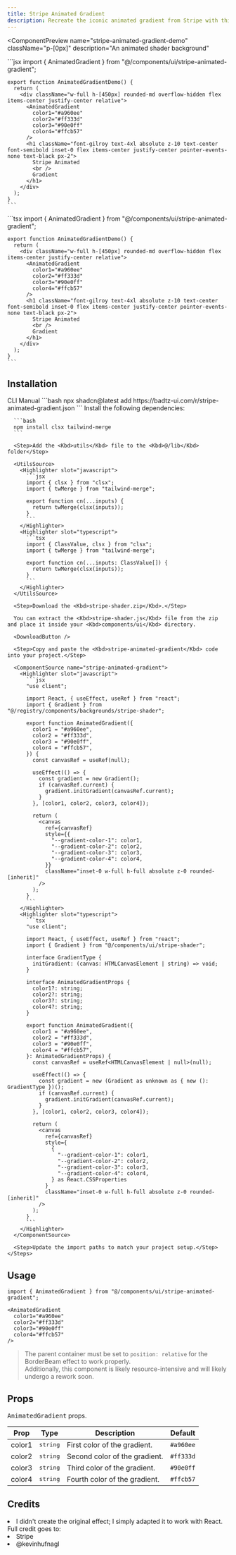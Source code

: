 ```yaml
---
title: Stripe Animated Gradient
description: Recreate the iconic animated gradient from Stripe with this seamless background animation component.
---
```


<ComponentPreview
  name="stripe-animated-gradient-demo"
  className="p-[0px]"
  description="An animated shader background"
>
  <Highlighter slot="javascript">
    ```jsx
    import { AnimatedGradient } from "@/components/ui/stripe-animated-gradient";

    export function AnimatedGradientDemo() {
      return (
        <div className="w-full h-[450px] rounded-md overflow-hidden flex items-center justify-center relative">
          <AnimatedGradient
            color1="#a960ee"
            color2="#ff333d"
            color3="#90e0ff"
            color4="#ffcb57"
          />
          <h1 className="font-gilroy text-4xl absolute z-10 text-center font-semibold inset-0 flex items-center justify-center pointer-events-none text-black px-2">
            Stripe Animated
            <br />
            Gradient
          </h1>
        </div>
      );
    }
    ```
  </Highlighter>
  <Highlighter slot="typescript">
    ```tsx
    import { AnimatedGradient } from "@/components/ui/stripe-animated-gradient";

    export function AnimatedGradientDemo() {
      return (
        <div className="w-full h-[450px] rounded-md overflow-hidden flex items-center justify-center relative">
          <AnimatedGradient
            color1="#a960ee"
            color2="#ff333d"
            color3="#90e0ff"
            color4="#ffcb57"
          />
          <h1 className="font-gilroy text-4xl absolute z-10 text-center font-semibold inset-0 flex items-center justify-center pointer-events-none text-black px-2">
            Stripe Animated
            <br />
            Gradient
          </h1>
        </div>
      );
    }
    ```
  </Highlighter>
</ComponentPreview>

## Installation

<Tabs defaultValue="cli">
  <TabsList>
    <TabsTrigger value="cli">CLI</TabsTrigger>
    <TabsTrigger value="manual">Manual</TabsTrigger>
  </TabsList>

  <TabsContent value="cli">
    ```bash
    npx shadcn@latest add https://badtz-ui.com/r/stripe-animated-gradient.json
    ```
  </TabsContent>

  <TabsContent value="manual">
    <Steps>
      <Step>Install the following dependencies:</Step>

      ```bash
      npm install clsx tailwind-merge
      ```

      <Step>Add the <Kbd>utils</Kbd> file to the <Kbd>@/lib</Kbd> folder</Step>

      <UtilsSource>
        <Highlighter slot="javascript">
          ```jsx
          import { clsx } from "clsx";
          import { twMerge } from "tailwind-merge";

          export function cn(...inputs) {
            return twMerge(clsx(inputs));
          }
          ```
        </Highlighter>
        <Highlighter slot="typescript">
          ```tsx
          import { ClassValue, clsx } from "clsx";
          import { twMerge } from "tailwind-merge";

          export function cn(...inputs: ClassValue[]) {
            return twMerge(clsx(inputs));
          }
          ```
        </Highlighter>
      </UtilsSource>

      <Step>Download the <Kbd>stripe-shader.zip</Kbd>.</Step>

      You can extract the <Kbd>stripe-shader.js</Kbd> file from the zip and place it inside your <Kbd>components/ui</Kbd> directory.

      <DownloadButton />

      <Step>Copy and paste the <Kbd>stripe-animated-gradient</Kbd> code into your project.</Step>

      <ComponentSource name="stripe-animated-gradient">
        <Highlighter slot="javascript">
          ```jsx
          "use client";

          import React, { useEffect, useRef } from "react";
          import { Gradient } from "@/registry/components/backgrounds/stripe-shader";

          export function AnimatedGradient({
            color1 = "#a960ee",
            color2 = "#ff333d",
            color3 = "#90e0ff",
            color4 = "#ffcb57",
          }) {
            const canvasRef = useRef(null);

            useEffect(() => {
              const gradient = new Gradient();
              if (canvasRef.current) {
                gradient.initGradient(canvasRef.current);
              }
            }, [color1, color2, color3, color4]);

            return (
              <canvas
                ref={canvasRef}
                style={{
                  "--gradient-color-1": color1,
                  "--gradient-color-2": color2,
                  "--gradient-color-3": color3,
                  "--gradient-color-4": color4,
                }}
                className="inset-0 w-full h-full absolute z-0 rounded-[inherit]"
              />
            );
          }
          ```
        </Highlighter>
        <Highlighter slot="typescript">
          ```tsx
          "use client";

          import React, { useEffect, useRef } from "react";
          import { Gradient } from "@/components/ui/stripe-shader";

          interface GradientType {
            initGradient: (canvas: HTMLCanvasElement | string) => void;
          }

          interface AnimatedGradientProps {
            color1?: string;
            color2?: string;
            color3?: string;
            color4?: string;
          }

          export function AnimatedGradient({
            color1 = "#a960ee",
            color2 = "#ff333d",
            color3 = "#90e0ff",
            color4 = "#ffcb57",
          }: AnimatedGradientProps) {
            const canvasRef = useRef<HTMLCanvasElement | null>(null);

            useEffect(() => {
              const gradient = new (Gradient as unknown as { new (): GradientType })();
              if (canvasRef.current) {
                gradient.initGradient(canvasRef.current);
              }
            }, [color1, color2, color3, color4]);

            return (
              <canvas
                ref={canvasRef}
                style={
                  {
                    "--gradient-color-1": color1,
                    "--gradient-color-2": color2,
                    "--gradient-color-3": color3,
                    "--gradient-color-4": color4,
                  } as React.CSSProperties
                }
                className="inset-0 w-full h-full absolute z-0 rounded-[inherit]"
              />
            );
          }
          ```
        </Highlighter>
      </ComponentSource>

      <Step>Update the import paths to match your project setup.</Step>
    </Steps>
  </TabsContent>
</Tabs>

## Usage

```tsx
import { AnimatedGradient } from "@/components/ui/stripe-animated-gradient";
```

```tsx
<AnimatedGradient
  color1="#a960ee"
  color2="#ff333d"
  color3="#90e0ff"
  color4="#ffcb57"
/>
```

> The parent container must be set to `position: relative` for the BorderBeam effect to work properly.  
> Additionally, this component is likely resource-intensive and will likely undergo a rework soon.

## Props

<Kbd>AnimatedGradient</Kbd> props.

| Prop   | Type   | Description                   | Default   |
| ------ | ------ | ----------------------------- | --------- |
| color1 | <Kbd>string</Kbd> | First color of the gradient.  | `#a960ee` |
| color2 | <Kbd>string</Kbd> | Second color of the gradient. | `#ff333d` |
| color3 | <Kbd>string</Kbd> | Third color of the gradient.  | `#90e0ff` |
| color4 | <Kbd>string</Kbd> | Fourth color of the gradient. | `#ffcb57` |

## Credits

<li className="text-sm text-muted-foreground mt-4">I didn't create the original effect; I simply adapted it to work with React. Full credit goes to:</li>
<li className="text-sm text-muted-foreground mt-4"><MdxLink href="https://stripe.com/jp">Stripe</MdxLink></li>
<li className="text-sm text-muted-foreground mt-4"><MdxLink href="https://kevinhufnagl.com/">@kevinhufnagl</MdxLink></li>
